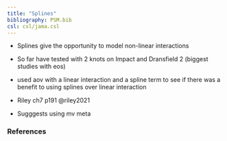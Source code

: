 ```yaml
---
title: "Splines"
bibliography: PSM.bib
csl: csl/jama.csl
---
```


-   Splines give the opportunity to model non-linear interactions

-   So far have tested with 2 knots on Impact and Dransfield 2 (biggest studies with eos)

-   used aov with a linear interaction and a spline term to see if there was a benefit to using splines over linear interaction

-   Riley ch7 p191 @riley2021

-   Sugggests using mv meta

### References

::: {#refs}
:::
